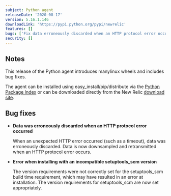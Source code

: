 ```yaml
---
subject: Python agent
releaseDate: '2020-08-17'
version: 5.16.1.146
downloadLink: 'https://pypi.python.org/pypi/newrelic'
features: []
bugs: ['Fix data erroneously discarded when an HTTP protocol error occurred', 'Fix error when installing with an incompatible setuptools_scm version']
security: []
---
```


## Notes

This release of the Python agent introduces manylinux wheels and includes bug fixes.

The agent can be installed using easy_install/pip/distribute via the [Python Package Index](https://pypi.python.org/pypi/newrelic) or can be downloaded directly from the New Relic [download site](http://download.newrelic.com/python_agent/release).

## Bug fixes

* **Data was erroneously discarded when an HTTP protocol error occurred**

  When an unexpected HTTP error occurred (such as a timeout), data was erroneously discarded. Data is now downsampled and retransmitted when an HTTP protocol error occurs.

* **Error when installing with an incompatible setuptools_scm version**

  The version requirements were not correctly set for the setuptools_scm build time requirement, which may have resulted in an error at installation. The version requirements for setuptools_scm are now set appropriately.
